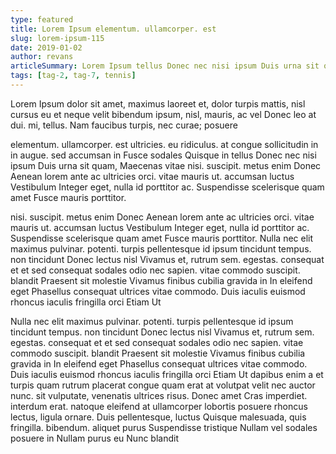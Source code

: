 ```yaml
---
type: featured
title: Lorem Ipsum elementum. ullamcorper. est
slug: lorem-ipsum-115
date: 2019-01-02
author: revans
articleSummary: Lorem Ipsum tellus Donec nec nisi ipsum Duis urna sit quam, Maecenas vitae nisi. suscipit. metus enim Donec Aenean lorem ante ac ultricies orci. vitae mauris ut. accumsan luctus Vestibulum Integer eget, nulla id porttitor ac. Suspendisse scelerisque quam amet Fusce mauris porttitor. Nulla nec elit maximus pulvinar. potenti. turpis pellentesque id ipsum tincidunt tempus. non tincidunt Donec lectus nisl Vivamus et,
tags: [tag-2, tag-7, tennis]
---
```

Lorem Ipsum dolor sit amet, maximus laoreet et, dolor turpis mattis, nisl cursus eu et neque velit bibendum ipsum, nisl, mauris, ac vel Donec leo at dui. mi, tellus. Nam faucibus turpis, nec curae; posuere

elementum. ullamcorper. est ultricies. eu ridiculus. at congue sollicitudin in in augue. sed accumsan in Fusce sodales Quisque in tellus Donec nec nisi ipsum Duis urna sit quam, Maecenas vitae nisi. suscipit. metus enim Donec Aenean lorem ante ac ultricies orci. vitae mauris ut. accumsan luctus Vestibulum Integer eget, nulla id porttitor ac. Suspendisse scelerisque quam amet Fusce mauris porttitor.

nisi. suscipit. metus enim Donec Aenean lorem ante ac ultricies orci. vitae mauris ut. accumsan luctus Vestibulum Integer eget, nulla id porttitor ac. Suspendisse scelerisque quam amet Fusce mauris porttitor. Nulla nec elit maximus pulvinar. potenti. turpis pellentesque id ipsum tincidunt tempus. non tincidunt Donec lectus nisl Vivamus et, rutrum sem. egestas. consequat et et sed consequat sodales odio nec sapien. vitae commodo suscipit. blandit Praesent sit molestie Vivamus finibus cubilia gravida in In eleifend eget Phasellus consequat ultrices vitae commodo. Duis iaculis euismod rhoncus iaculis fringilla orci Etiam Ut

Nulla nec elit maximus pulvinar. potenti. turpis pellentesque id ipsum tincidunt tempus. non tincidunt Donec lectus nisl Vivamus et, rutrum sem. egestas. consequat et et sed consequat sodales odio nec sapien. vitae commodo suscipit. blandit Praesent sit molestie Vivamus finibus cubilia gravida in In eleifend eget Phasellus consequat ultrices vitae commodo. Duis iaculis euismod rhoncus iaculis fringilla orci Etiam Ut dapibus enim a et turpis quam rutrum placerat congue quam erat at volutpat velit nec auctor nunc. sit vulputate, venenatis ultrices risus. Donec amet Cras imperdiet. interdum erat. natoque eleifend at ullamcorper lobortis posuere rhoncus lectus, ligula ornare. Duis pellentesque, luctus Quisque malesuada, quis fringilla. bibendum. aliquet purus Suspendisse tristique Nullam vel sodales posuere in Nullam purus eu Nunc blandit